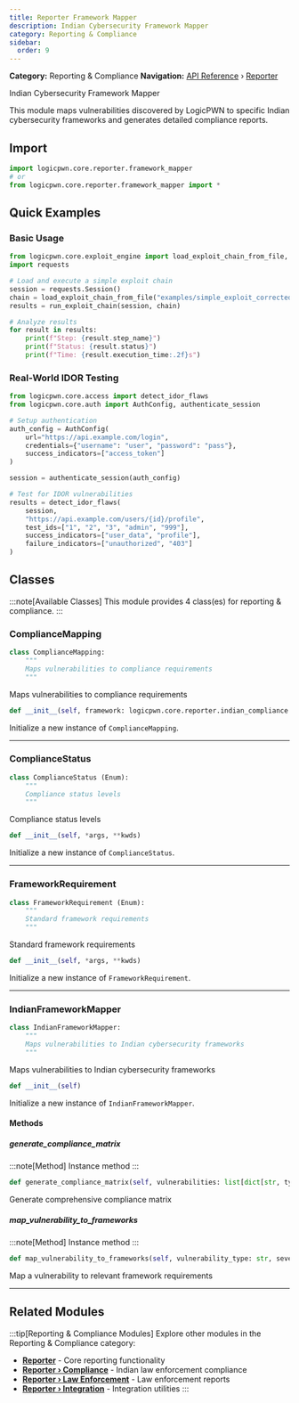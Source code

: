 ```yaml
---
title: Reporter Framework Mapper
description: Indian Cybersecurity Framework Mapper
category: Reporting & Compliance
sidebar:
  order: 9
---
```



**Category:** Reporting & Compliance
**Navigation:** [API Reference](../) › [Reporter](../reporter)

Indian Cybersecurity Framework Mapper

This module maps vulnerabilities discovered by LogicPWN to specific Indian
cybersecurity frameworks and generates detailed compliance reports.

## Import

```python
import logicpwn.core.reporter.framework_mapper
# or
from logicpwn.core.reporter.framework_mapper import *
```


## Quick Examples

### Basic Usage

```python
from logicpwn.core.exploit_engine import load_exploit_chain_from_file, run_exploit_chain
import requests

# Load and execute a simple exploit chain
session = requests.Session()
chain = load_exploit_chain_from_file("examples/simple_exploit_corrected.yaml")
results = run_exploit_chain(session, chain)

# Analyze results
for result in results:
    print(f"Step: {result.step_name}")
    print(f"Status: {result.status}")
    print(f"Time: {result.execution_time:.2f}s")
```

### Real-World IDOR Testing

```python
from logicpwn.core.access import detect_idor_flaws
from logicpwn.core.auth import AuthConfig, authenticate_session

# Setup authentication
auth_config = AuthConfig(
    url="https://api.example.com/login",
    credentials={"username": "user", "password": "pass"},
    success_indicators=["access_token"]
)

session = authenticate_session(auth_config)

# Test for IDOR vulnerabilities
results = detect_idor_flaws(
    session,
    "https://api.example.com/users/{id}/profile",
    test_ids=["1", "2", "3", "admin", "999"],
    success_indicators=["user_data", "profile"],
    failure_indicators=["unauthorized", "403"]
)
```


## Classes

:::note[Available Classes]
This module provides 4 class(es) for reporting & compliance.
:::

### ComplianceMapping

<Tabs>
<TabItem label="Overview">

```python
class ComplianceMapping:
    """
    Maps vulnerabilities to compliance requirements
    """
```

Maps vulnerabilities to compliance requirements

</TabItem>
<TabItem label="Constructor">

```python
def __init__(self, framework: logicpwn.core.reporter.indian_compliance.IndianComplianceFramework, requirement: logicpwn.core.reporter.framework_mapper.FrameworkRequirement, requirement_id: str, description: str, compliance_status: logicpwn.core.reporter.framework_mapper.ComplianceStatus, evidence_required: list[str], remediation_actions: list[str], legal_implications: Optional[str] = None, priority_level: str = 'medium') -> None
```

Initialize a new instance of `ComplianceMapping`.

</TabItem>
</Tabs>


---

### ComplianceStatus

<Tabs>
<TabItem label="Overview">

```python
class ComplianceStatus (Enum):
    """
    Compliance status levels
    """
```

Compliance status levels

</TabItem>
<TabItem label="Constructor">

```python
def __init__(self, *args, **kwds)
```

Initialize a new instance of `ComplianceStatus`.

</TabItem>
</Tabs>


---

### FrameworkRequirement

<Tabs>
<TabItem label="Overview">

```python
class FrameworkRequirement (Enum):
    """
    Standard framework requirements
    """
```

Standard framework requirements

</TabItem>
<TabItem label="Constructor">

```python
def __init__(self, *args, **kwds)
```

Initialize a new instance of `FrameworkRequirement`.

</TabItem>
</Tabs>


---

### IndianFrameworkMapper

<Tabs>
<TabItem label="Overview">

```python
class IndianFrameworkMapper:
    """
    Maps vulnerabilities to Indian cybersecurity frameworks
    """
```

Maps vulnerabilities to Indian cybersecurity frameworks

</TabItem>
<TabItem label="Constructor">

```python
def __init__(self)
```

Initialize a new instance of `IndianFrameworkMapper`.

</TabItem>
</Tabs>

#### Methods

##### generate_compliance_matrix

:::note[Method]
Instance method
:::

```python
def generate_compliance_matrix(self, vulnerabilities: list[dict[str, typing.Any]]) -> dict[str, typing.Any]
```

Generate comprehensive compliance matrix

##### map_vulnerability_to_frameworks

:::note[Method]
Instance method
:::

```python
def map_vulnerability_to_frameworks(self, vulnerability_type: str, severity: str) -> list[logicpwn.core.reporter.framework_mapper.ComplianceMapping]
```

Map a vulnerability to relevant framework requirements


---


## Related Modules

:::tip[Reporting & Compliance Modules]
Explore other modules in the Reporting & Compliance category:

- **[Reporter](../reporter)** - Core reporting functionality
- **[Reporter › Compliance](../reporter/compliance)** - Indian law enforcement compliance
- **[Reporter › Law Enforcement](../reporter/law-enforcement)** - Law enforcement reports
- **[Reporter › Integration](../reporter/integration)** - Integration utilities
:::
